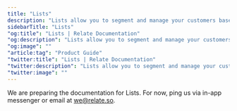 ```yaml
---
title: "Lists"
description: "Lists allow you to segment and manage your customers based on their purpose."
sidebarTitle: "Lists"
"og:title": "Lists | Relate Documentation"
"og:description": "Lists allow you to segment and manage your customers based on their purpose."
"og:image": ""
"article:tag": "Product Guide"
"twitter:title": "Lists | Relate Documentation"
"twitter:description": "Lists allow you to segment and manage your customers based on their purpose."
"twitter:image": ""
---
```


We are preparing the documentation for Lists. For now, ping us via in-app messenger or email at we@relate.so.